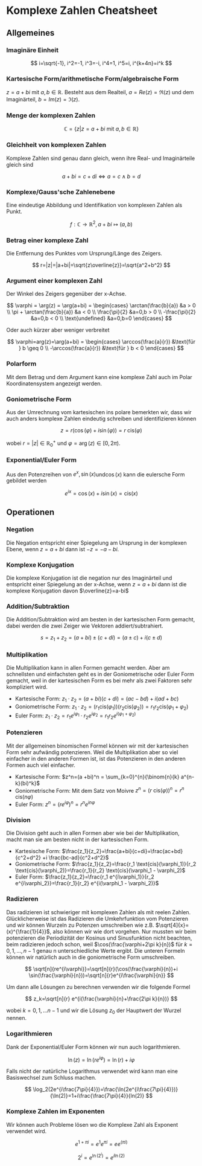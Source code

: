 
# Komplexe Zahlen Cheatsheet

## Allgemeines

### Imaginäre Einheit

$$
i=\sqrt{-1}, i^2=-1, i^3=-i, i^4=1, i^5=i, i^{k+4n}=i^k
$$

### Kartesische Form/arithmetische Form/algebraische Form

$z=a+bi$ mit $a,b \in \mathbb{R}$. Besteht aus dem Realteil, $a=Re(z)=\Re(z)$ und dem Imaginärteil, $b=Im(z)=\Im(z)$.

### Menge der komplexen Zahlen

$$
\mathbb{C}=\{z|z=a+bi\text{ mit }a,b \in \mathbb{R}\}
$$

### Gleichheit von komplexen Zahlen

Komplexe Zahlen sind genau dann gleich, wenn ihre Real- und Imaginärteile gleich sind

$$
a+bi=c+di \iff a=c \land b=d
$$

### Komplexe/Gauss'sche Zahlenebene

Eine eindeutige Abbildung und Identifikation von komplexen Zahlen als Punkt.

$$
f: \mathbb{C} \to \mathbb{R}^2, a+bi \mapsto (a,b)
$$

### Betrag einer komplexe Zahl

Die Entfernung des Punktes vom Ursprung/Länge des Zeigers.

$$
r=|z|=|a+bi|=\sqrt{z\overline{z}}=\sqrt{a^2+b^2}
$$

### Argument einer komplexen Zahl

Der Winkel des Zeigers gegenüber der x-Achse.

$$
\varphi = \arg(z) = \arg(a+bi) = \begin{cases}
    \arctan(\frac{b}{a}) &a > 0 \\
    \pi + \arctan(\frac{b}{a}) &a < 0 \\
    \frac{\pi}{2} &a=0,b > 0 \\
    -\frac{\pi}{2} &a=0,b < 0 \\
    \text{undefined} &a=0,b=0
\end{cases}
$$

Oder auch kürzer aber weniger verbreitet

$$
\varphi=arg(z)=\arg(a+bi) = \begin{cases}
    \arccos(\frac{a}{r}) &\text{für } b \geq 0 \\
    -\arccos(\frac{a}{r}) &\text{für } b < 0
\end{cases}
$$

### Polarform

Mit dem Betrag und dem Argument kann eine komplexe Zahl auch im Polar Koordinatensystem angezeigt werden.

### Goniometrische Form

Aus der Umrechnung vom kartesischen ins polare bemerkten wir, dass wir auch anders komplexe Zahlen eindeutig schreiben und identifizieren können

$$
z=r(\cos(\varphi) + i \sin(\varphi))=r \text{ cis}(\varphi)
$$

wobei $r=|z| \in \mathbb{R}_0^+$ und $\varphi=\arg(z) \in [0,2\pi)$.

### Exponential/Euler Form

Aus den Potenzreihen von $e^x,\sin(x)$und$\cos(x)$ kann die eulersche Form gebildet werden

$$
e^{ix}=\cos(x)+i\sin(x)=\text{cis}(x)
$$

## Operationen

### Negation

Die Negation entspricht einer Spiegelung am Ursprung in der komplexen Ebene, wenn $z= a+bi$ dann ist $-z=-a-bi$.

### Komplexe Konjugation

Die komplexe Konjugation ist die negation nur des Imaginärteil und entspricht einer Spiegelung an der x-Achse, wenn $z=a+bi$ dann ist die komplexe Konjugation davon $\overline{z}=a-bi$

### Addition/Subtraktion

Die Addition/Subtraktion wird am besten in der kartesischen Form gemacht, dabei werden die zwei Zeiger wie Vektoren addiert/subtrahiert.

$$
s=z_1 + z_2=(a+bi)\pm (c+di)=(a \pm c) + i(c\pm d)
$$

### Multiplikation

Die Multiplikation kann in allen Formen gemacht werden. Aber am schnellsten und einfachsten geht es in der Goniometrische oder Euler Form gemacht, weil in der kartesischen Form es bei mehr als zwei Faktoren sehr kompliziert wird.

- Kartesische Form: $z_1 \cdot z_2=(a+bi)(c+di)=(ac-bd) + i(ad+bc)$
- Goniometrische Form: $z_1 \cdot z_2 = (r_1 \text{cis}(\varphi_1))(r_2 \text{cis}(\varphi_2))=r_1r_2\text{cis}(\varphi_1 + \varphi_2)$
- Euler Form: $z_1 \cdot z_2 = r_1 e^{i\varphi_1} \cdot r_2 e^{i\varphi_2}=r_1 r_2 e^{i(\varphi_1 + \varphi_2)}$

### Potenzieren

Mit der allgemeinen binomischen Formel können wir mit der kartesischen Form sehr aufwändig potenzieren. Weil die Multiplikation aber so viel einfacher in den anderen Formen ist, ist das Potenzieren in den anderen Formen auch viel einfacher.

- Kartesische Form: $z^n=(a +bi)^n = \sum_{k=0}^{n}{\binom{n}{k} a^{n-k}(bi)^k}$
- Goniometrische Form: Mit dem Satz von Moivre $z^n= (r \text{ cis}(\varphi))^n=r^n \text{ cis}(n\varphi)$
- Euler Form: $z^n=(re^{i\varphi})^n=r^n e^{in\varphi}$

### Division

Die Division geht auch in allen Formen aber wie bei der Multiplikation, macht man sie am besten nicht in der kartesischen Form.

- Kartesische Form: $\frac{z_1}{z_2}=\frac{a+bi}{c+di}=\frac{ac+bd}{c^2+d^2} +i \frac{bc-ad}{c^2+d^2}$
- Goniometrische Form: $\frac{z_1}{z_2}=\frac{r_1 \text{cis}(\varphi_1)}{r_2 \text{cis}(\varphi_2)}=\frac{r_1}{r_2} \text{cis}(\varphi_1 - \varphi_2)$
- Euler Form: $\frac{z_1}{z_2}=\frac{r_1 e^{i\varphi_1}}{r_2 e^{i\varphi_2}}=\frac{r_1}{r_2} e^{i(\varphi_1 - \varphi_2)}$

### Radizieren

Das radizieren ist schwieriger mit komplexen Zahlen als mit reelen Zahlen. Glücklicherweise ist das Radizieren die Umkehrfunktion vom Potenzieren und wir können Wurzeln zu Potenzen umschreiben wie z.B. $\sqrt[4]{x}=(x)^{\frac{1}{4}}$, also können wir wie dort vorgehen. Nur mussten wir beim potenzieren die Periodizität der Kosinus und Sinusfunktion nicht beachten, beim radizieren jedoch schon, weil $\cos(\frac{\varphi+2\pi k}{n})$ für $k=0,1,...,n-1$ genau n unterschiedliche Werte ergibt. Die unteren Formeln können wir natürlich auch in die goniometrische Form umschreiben.

$$
\sqrt[n]{re^{i\varphi}}=\sqrt[n]{r}(\cos(\frac{\varphi}{n})+i \sin(\frac{\varphi}{n}))=\sqrt[n]{r}e^{i\frac{\varphi}{n}}
$$

Um dann alle Lösungen zu berechnen verwenden wir die folgende Formel

$$
z_k=\sqrt[n]{r} e^{i(\frac{\varphi}{n}+\frac{2\pi k}{n})}
$$

wobei $k=0,1,...n-1$ und wir die Lösung $z_0$ der Hauptwert der Wurzel nennen.

### Logarithmieren

Dank der Exponential/Euler Form können wir nun auch logarithmieren.

$$
\ln(z)=\ln(re^{i\varphi})=\ln(r)+i\varphi
$$

Falls nicht der natürliche Logarithmus verwendet wird kann man eine Basiswechsel zum Schluss machen.

$$
\log_2(2e^{i\frac{7\pi}{4}})=\frac{\ln(2e^{i\frac{7\pi}{4}})}{\ln(2)}=1+i\frac{\frac{7\pi}{4}}{ln(2)}
$$

### Komplexe Zahlen im Exponenten

Wir können auch Probleme lösen wo die Komplexe Zahl als Exponent verwendet wird.

$$
e^{1+\pi i}=e^1e^{\pi i}=e e^{(\pi i)}
$$

$$
2^i=e^{\ln(2^i)}=e^{i \ln(2)}
$$
